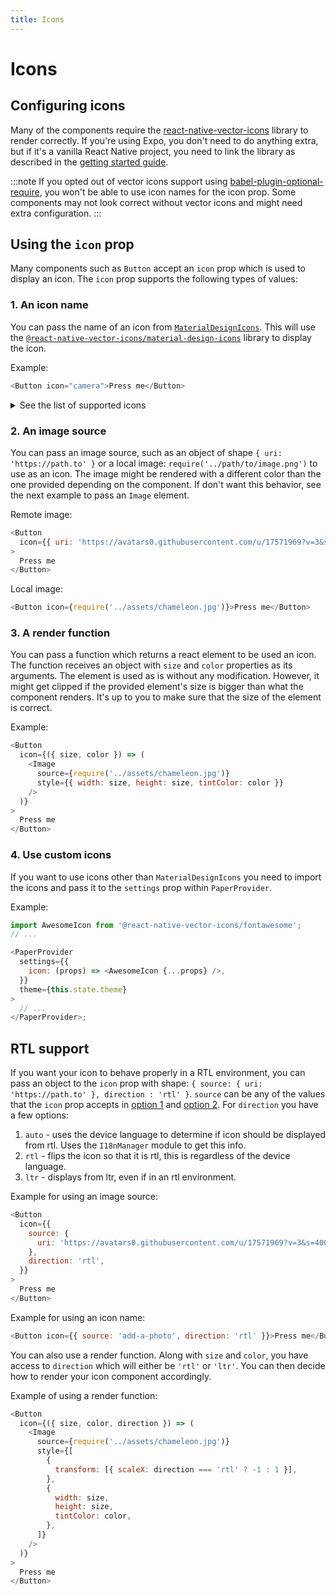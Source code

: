 ```yaml
---
title: Icons
---
```


# Icons

## Configuring icons

Many of the components require the [react-native-vector-icons](https://github.com/oblador/react-native-vector-icons) library to render correctly. If you're using Expo, you don't need to do anything extra, but if it's a vanilla React Native project, you need to link the library as described in the [getting started guide](./01-getting-started.md).

:::note
If you opted out of vector icons support using [babel-plugin-optional-require](https://github.com/satya164/babel-plugin-optional-require), you won't be able to use icon names for the icon prop. Some components may not look correct without vector icons and might need extra configuration.
:::

## Using the `icon` prop

Many components such as `Button` accept an `icon` prop which is used to display an icon. The `icon` prop supports the following types of values:

### 1. An icon name

You can pass the name of an icon from [`MaterialDesignIcons`](https://pictogrammers.com/library/mdi/). This will use the [`@react-native-vector-icons/material-design-icons`](https://github.com/oblador/react-native-vector-icons/tree/master/packages/material-design-icons) library to display the icon.

Example:

```js
<Button icon="camera">Press me</Button>
```

<details>
  <summary>See the list of supported icons</summary>
</details>

### 2. An image source

You can pass an image source, such as an object of shape `{ uri: 'https://path.to' }` or a local image: `require('../path/to/image.png')` to use as an icon. The image might be rendered with a different color than the one provided depending on the component. If don't want this behavior, see the next example to pass an `Image` element.

Remote image:

```js
<Button
  icon={{ uri: 'https://avatars0.githubusercontent.com/u/17571969?v=3&s=400' }}
>
  Press me
</Button>
```

Local image:

```js
<Button icon={require('../assets/chameleon.jpg')}>Press me</Button>
```

### 3. A render function

You can pass a function which returns a react element to be used an icon. The function receives an object with `size` and `color` properties as its arguments. The element is used as is without any modification. However, it might get clipped if the provided element's size is bigger than what the component renders. It's up to you to make sure that the size of the element is correct.

Example:

```js
<Button
  icon={({ size, color }) => (
    <Image
      source={require('../assets/chameleon.jpg')}
      style={{ width: size, height: size, tintColor: color }}
    />
  )}
>
  Press me
</Button>
```

### 4. Use custom icons

If you want to use icons other than `MaterialDesignIcons` you need to import the icons and pass it to the `settings` prop within `PaperProvider`.

Example:

```js
import AwesomeIcon from '@react-native-vector-icons/fontawesome';
// ...

<PaperProvider
  settings={{
    icon: (props) => <AwesomeIcon {...props} />,
  }}
  theme={this.state.theme}
>
  // ...
</PaperProvider>;
```

## RTL support

If you want your icon to behave properly in a RTL environment, you can pass an object to the `icon` prop with shape: `{ source: { uri: 'https://path.to' }, direction : 'rtl' }`. `source` can be any of the values that the `icon` prop accepts in [option 1](#1.-an-icon-name) and [option 2](#2.-an-image-source). For `direction` you have a few options:

1. `auto` - uses the device language to determine if icon should be displayed from rtl. Uses the `I18nManager` module to get this info.
2. `rtl` - flips the icon so that it is rtl, this is regardless of the device language.
3. `ltr` - displays from ltr, even if in an rtl environment.

Example for using an image source:

```js
<Button
  icon={{
    source: {
      uri: 'https://avatars0.githubusercontent.com/u/17571969?v=3&s=400',
    },
    direction: 'rtl',
  }}
>
  Press me
</Button>
```

Example for using an icon name:

```js
<Button icon={{ source: 'add-a-photo', direction: 'rtl' }}>Press me</Button>
```

You can also use a render function. Along with `size` and `color`, you have access to `direction` which will either be `'rtl'` or `'ltr'`. You can then decide how to render your icon component accordingly.

Example of using a render function:

```js
<Button
  icon={({ size, color, direction }) => (
    <Image
      source={require('../assets/chameleon.jpg')}
      style={[
        {
          transform: [{ scaleX: direction === 'rtl' ? -1 : 1 }],
        },
        {
          width: size,
          height: size,
          tintColor: color,
        },
      ]}
    />
  )}
>
  Press me
</Button>
```
